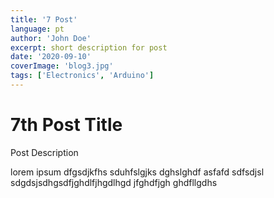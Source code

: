 ```yaml
---
title: '7 Post'
language: pt
author: 'John Doe'
excerpt: short description for post
date: '2020-09-10'
coverImage: 'blog3.jpg'
tags: ['Electronics', 'Arduino']
---
```


# 7th Post Title

Post Description

lorem ipsum dfgsdjkfhs sduhfslgjks dghslghdf asfafd sdfsdjsl sdgdsjsdhgsdfjghdlfjhgdlhgd jfghdfjgh ghdfllgdhs
